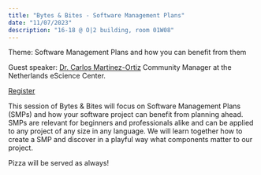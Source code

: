 ```yaml
---
title: "Bytes & Bites - Software Management Plans"
date: "11/07/2023"
description: "16-18 @ O|2 building, room 01W08"
---
```


Theme: Software Management Plans and how you can benefit from them

Guest speaker: [Dr. Carlos Martinez-Ortiz](https://www.esciencecenter.nl/team/dr-carlos-martinez-ortiz/) Community Manager at the Netherlands eScience Center.

[Register](https://vu-nl.libcal.com/event/4107697)

This session of Bytes & Bites will focus on Software Management Plans (SMPs) and how your software project can benefit from planning ahead. SMPs are relevant for beginners and professionals alike and can be applied to any project of any size in any language. We will learn together how to create a SMP and discover in a playful way what components matter to our project.

Pizza will be served as always!
